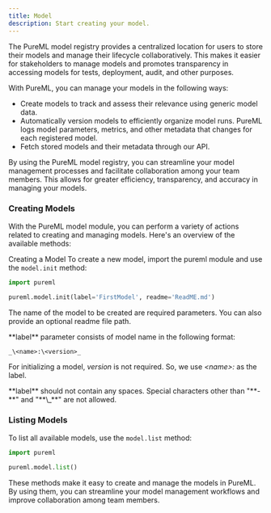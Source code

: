 ```yaml
---
title: Model
description: Start creating your model.
---
```


The PureML model registry provides a centralized location for users to store their models and manage their lifecycle collaboratively. This makes it easier for stakeholders to manage models and promotes transparency in accessing models for tests, deployment, audit, and other purposes.

With PureML, you can manage your models in the following ways:

- Create models to track and assess their relevance using generic model data.
- Automatically version models to efficiently organize model runs. PureML logs model parameters, metrics, and other metadata that changes for each registered model.
- Fetch stored models and their metadata through our API.

By using the PureML model registry, you can streamline your model management processes and facilitate collaboration among your team members. This allows for greater efficiency, transparency, and accuracy in managing your models.

### Creating Models

With the PureML model module, you can perform a variety of actions related to creating and managing models. Here's an overview of the available methods:

Creating a Model To create a new model, import the pureml module and use the `model.init` method:

```python
import pureml

pureml.model.init(label='FirstModel', readme='ReadME.md')
```

The name of the model to be created are required parameters. You can also provide an optional readme file path.

<Note>
  **label** parameter consists of model name in the following format:

`_\<name>:\<version>_`

For initializing a model, _version_ is not required. So, we use _\<name>:_ as the label.

</Note>

<Warning>
  **label** should not contain any spaces. Special characters other than "**-**"
  and "**\_**" are not allowed.
</Warning>

### Listing Models

To list all available models, use the `model.list` method:

```python
import pureml

pureml.model.list()
```

These methods make it easy to create and manage the models in PureML. By using them, you can streamline your model management workflows and improve collaboration among team members.
